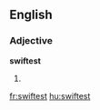 ==English==

===Adjective===
'''swiftest'''

# {{superlative of|swift}}

[[fr:swiftest]]
[[hu:swiftest]]